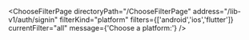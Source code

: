 


<ChooseFilterPage
    directoryPath="/ChooseFilterPage"
    address="/lib-v1/auth/signin"
    filterKind="platform"
    filters={['android','ios','flutter']}
    currentFilter="all"
    message={'Choose a platform:'}
/>
